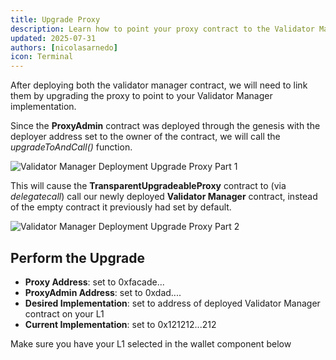 ```yaml
---
title: Upgrade Proxy
description: Learn how to point your proxy contract to the Validator Manager implementation
updated: 2025-07-31
authors: [nicolasarnedo]
icon: Terminal
---
```



After deploying both the validator manager contract, we will need to link them by upgrading the proxy to point to your Validator Manager implementation.

Since the **ProxyAdmin** contract was deployed through the genesis with the deployer address set to the owner of the contract, we will call the *upgradeToAndCall()* function.

![Validator Manager Deployment Upgrade Proxy Part 1](/common-images/permissioned-l1s/VMCDeploy3.png)

This will cause the **TransparentUpgradeableProxy** contract to (via *delegatecall*) call our newly deployed **Validator Manager** contract, instead of the empty contract it previously had set by default.

![Validator Manager Deployment Upgrade Proxy Part 2](/common-images/permissioned-l1s/VMCDeploy4.png)

## Perform the Upgrade

- **Proxy Address**: set to 0xfacade...
- **ProxyAdmin Address**: set to 0xdad....
- **Desired Implementation**: set to address of deployed Validator Manager contract on your L1
- **Current Implementation**: set to 0x121212...212

<Callout type="info">
Make sure you have your L1 selected in the wallet component below
</Callout>

<UpgradeProxy />
